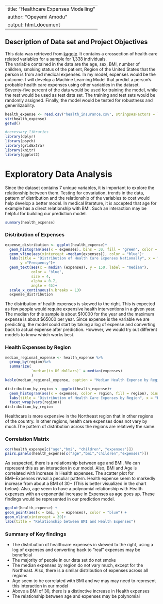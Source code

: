 
---
title: "Healthcare Expenses Modelling"
author: "Opeyemi Amodu"
output: html_document
---

## Description of Data set and Project Objectives
This data was retrieved from [kaggle](https://www.kaggle.com/raghupalem/insurance-charges). 
It contains a crossection of health care related variables for a sample for 1,338 individuals.  
The variable contained in the data are the age, sex, BMI, number of children, smoking status of the patient, Region of the United States that the person is from and medical expenses. 
In my model, expenses would be the outcome. I will develop a Machine Learning Model that predict a person's probable health care expenses using other variables in the dataset. Seventy-five 
percent of the data would be used for training the model, while the rest would be used as test data set. The training and test sets would be randomly assigned. Finally, the model
would be tested for robustness and generilizability. 

```{r}
health_expense <- read.csv("health_insurance.csv", stringsAsFactors = TRUE)
str(health_expense)
getwd()
```

```{r, echo = FALSE, results = FALSE, message = FALSE, warning = FALSE}
#necessary libraries
library(dplyr)
library(psych)
library(gridExtra)
library(knitr)
library(ggplot2)
```

# Exploratory Data Analysis
Since the dataset contains 7 unique variables, it is important to explore the relationship between them. Testing for covariation, trends in the data, pattern of 
distribution and the relationship of the variables to cost would help develop a better model. In medical literature, it is accepted that age for example has a direct
relationship with BMI. Such an interaction may be helpful for building our prediction model. 

```{r}
summary(health_expense)

```


### Distribution of Expenses

```{r}
expense_distribution <- ggplot(health_expense)+
  geom_histogram(aes(x = expenses), bins = 30, fill = "green", color = "green")+
  geom_vline(aes(xintercept =median(expenses)), color = "blue")+
  labs(title = "Distribution of Health Care Expenses Nationally", x = "Expenses in U.S dollars",
       y ="Frequency")+
  geom_text(aes(x = median (expenses), y = 150, label = "median"), 
            color = "blue", 
            size = 4, 
            alpha = 0.7, 
            angle = 45)+
  scale_x_continuous(n.breaks = 13)
  expense_distribution 
```

The distribution of health expenses is skewed to the right. This is expected as few people would require expensive health interventions in a given year. The median 
for this sample is about $10000 for the year and the maximum expense is about $65000 per year. Since expense is the variable we are predicting, the model could 
start by taking a log of expense and converting back to actual expense after prediction. However, we would try out different models to know which works best. 


### Health Expenses by Region

```{r, warning = FALSE, results = "asis", message = FALSE}
median_regional_expense <- health_expense %>%
  group_by(region)%>%
  summarize(
            `median(in US dollars)` = median(expenses) 
            )
kable(median_regional_expense, caption = "Median Health Expense by Region")
```

```{r}
distribution_by_region <- ggplot(health_expense)+
  geom_histogram(aes(x = expenses, color = region, fill = region), bins = 30)+
  labs(title = "Distribution of Health Care Expenses by Region", x = "Health Expenses in U.S dollars", y = "Frequency")+
  facet_wrap(vars(region))
distribution_by_region
```

Healthcare is more expensive in the Northeast region that in other regions of the country. In other regions, health care expenses does not vary by much.The pattern of distribution across the regions are relatively 
the same. 

### Correlation Matrix

```{r}
cor(health_expense[c("age","bmi", "children", "expenses")])
pairs.panels(health_expense[c("age","bmi","children","expenses")])
```

As suspected, there is a relationship between age and BMI. We can represent this as an interaction in our model. Also, BMI and Age is correlated with increase in Health expenses. The scatter plot for BMI~Expenses
reveal a peculiar pattern. Health expense seem to markedly increase from about a BMI of 30+ (This is better visualized in the chart below). Also, age seem to have a polynomial relationship with Health expenses with an 
exponential increase in Expenses as age goes up. These findings would be represented in our prediction model. 

```{r}
ggplot(health_expense) + 
geom_point(aes(x = bmi, y = expenses), color = "blue") + 
geom_vline(xintercept = 30)+
labs(title = "Relationship between BMI and Health Expenses")
```

### Summary of Key findings
* The distribution of healthcare expenses in skewed to the right, using a log of expenses and converting back to "real" expenses may be beneficial
* The majority of people in our data set do not smoke
* The median expenses by region do not vary much, except for the Northeast. Also, there is a similar distribution of expenses across all regions
* Age seem to be correlated with BMI and we may may need to represent this interaction in our model
* Above a BMI of 30, there is a distinctive increase in Health expenses
* The relationship between age and expenses may be polynomial

<!--
Name of Student           |Score
.................................
Manasvi Sundar            |  1
Yue Xie                   |  1
-->
 